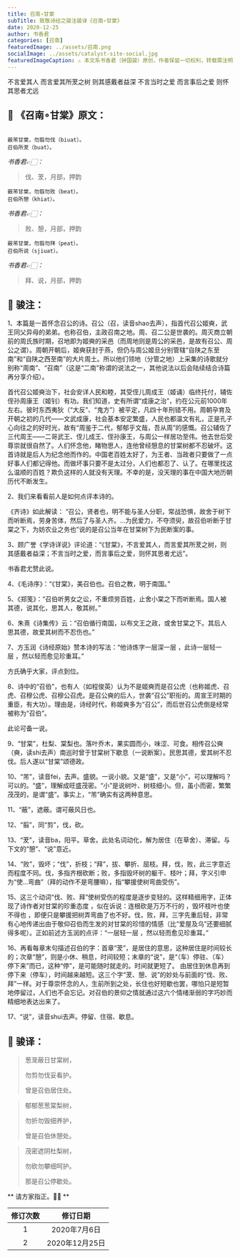 ```yaml
---
title: 召南∘甘棠
subTitle: 致敬诗经之骏注骏译《召南∘甘棠》 
date: 2020-12-25 
author: 书香君
categories: [召南]
featuredImage: ../assets/召南.png
socialImage: ../assets/catalyst-site-social.jpg
featuredImageCaption: ⚠️️ 本文系书香君（钟国骏）原创，作者保留一切权利，转载需注明出处。
---
```


不言爱其人
而言爱其所茇之树
则其感戴者益深
不言当时之爱
而言事后之爱
则怀其思者尤远

## 🌼 《召南∘甘棠》原文：
```

蔽芾甘棠，勿翦勿伐（biuat）。
召伯所茇（buat）。

```
*书香君👉🏻：* 

> 伐、茇，月部，押韵

```
蔽芾甘棠，勿翦勿败（beat）。
召伯所憩（khiat）。

```
*书香君👉🏻：* 

> 败、憩，月部，押韵

```
蔽芾甘棠，勿翦勿拜（peat）。
召伯所说（sjiuat）。

```
*书香君👉🏻：* 

> 拜、说，月部，押韵

## 🍁️ 骏注：

1、本篇是一首怀念召公的诗。召公（召，读音shao去声），指首代召公姬奭，武王同父异母的弟弟。也称召伯，主政召南之地。周、召二公是世袭的。周灭商立朝前的周氏族时期，召地即为姬奭的采邑（而周地则是周公的采邑，是故有召公、周公之谓）。周朝开朝后，姬奭获封于燕，但仍与周公姬旦分别管辖“自陕之东至南”和“自陕之西至南”的大片周土。所以他们领地（分管之地）上采集的诗歌就分别称“周南”、“召南”（这是“二南”称谓的说法之一，其他说法以后会陆续结合诗篇再分享介绍）。

首代召公姬奭治下，社会安详人民和睦，其受侄儿周成王（姬诵）临终托付，辅佐侄孙周康王（姬钊）有功。我们知道，史有所谓“成康之治”，约在公元前1000年左右。彼时东西夷狄（“大反”、“鬼方”）被平定，凡四十年刑错不用。周朝孕育及开朝之初的几代——文武成康，社会基本安定繁盛，人民也都温文有礼，正是孔子心向往之的好时光，故有“周鉴于二代，郁郁乎文哉，吾从周”的感慨。召公辅佐了三代周王——二哥武王、侄儿成王、侄孙康王，与周公一样居功至伟。他去世后受尊崇就很自然了。人们怀念他，睹物思人，连他曾经憩息的甘棠树都不忍破坏。这首诗就是后人为纪念他而作的。中国老百姓太好了，为王者、当政者只要做了一点好事人们都记得他。而做坏事只要不是太过分，人们也都忍了、认了。在哪里找这么温顺的百姓？欺负这样的人就没有天理。不幸的是，没天理的事在中国大地历朝历代不断发生。

2、我们来看看前人是如何点评本诗的。

《齐诗》如此解读： “召公，贤者也，明不能与圣人分职，常战恐惧，故舍于树下而听断焉，劳身苦体，然后了与圣人齐。…为民爱力，不夺须臾，故召伯听断于甘棠之下，为妨农业之务也”说的是召公当年在甘棠树下为民断案的事。

3、顾广誉《学诗详说》评论道：“《甘棠》，不言爱其人，而言爱其所茇之树，则其感戴者益深；不言当时之爱，而言事后之爱，则怀其思者尤远”。

书香君尤赞此说。

4、《毛诗序》：“《甘棠》，美召伯也。召伯之教，明于南国。”

5、《郑笺》：“召伯听男女之讼，不重烦劳百姓，止舍小棠之下而听断焉。国人被其德，说其化，思其人，敬其树。”

6、朱熹《诗集传》云：“召伯循行南国，以布文王之政，或舍甘棠之下。其后人思其德，故爱其树而不忍伤也。”

7、方玉润《诗经原始》赞本诗的写法：“他诗炼字一层深一层 ，此诗一层轻一层 ，然以轻而愈见珍重耳。”

方氏确乎大家，评点到位。

8、诗中的“召伯”，也有人（如程俊英）认为不是姬奭而是召公虎（也称姬虎、召虎、召穆公虎、召穆公召虎。是召公奭的后人，世袭“召公”职衔的。周宣王时期的重臣，有大功）。理由是，诗经时代，称姬奭多为“召公”，而后世召公虎倒是经常被称为“召伯”。

此论可备一说。

9、“甘棠”，杜梨、棠梨也。落叶乔木，果实圆而小，味涩、可食。相传召公奭（奭，读shi去声）南巡时曾于甘棠树下歇息（一说断案）。民思其德，爱其树不忍伐。后人遂以“甘棠”颂德政。

10、“芾”，读音fei，去声。盛貌。一说小貌。又是“盛”，又是“小”，可以理解吗？可以的。“盛”，理解成旺盛茂密。“小”是说树叶、树枝细小。但，虽小而密，繁繁茂茂的，是谓“盛”。事实上，“芾”确实有这两种意思。

11、“蔽”，遮蔽。谓可蔽风日也。

12、“翦”，同“剪”，伐，砍。

13、“茇”，读音ba，阳平。草舍。此处名词动化，解为居住（在草舍）、滞留。与下文的“憩”、“说”意近。

14、“败”，毁坏；“伐”，折枝；“拜”，拔、攀折、屈枝。拜，伐，败，此三字意近而程度不同。伐，多指齐根砍断；败，多指毁坏树的躯干、枝叶；拜，字义引申为“使…弯曲”（拜的动作不是弯腰嘛），指“攀援使树弯曲受伤”。

15、这三个动词“伐、败、拜”使树受伤的程度是逐步变轻的。这样精细用字，正体现了诗作者对甘棠的珍重态度 ，似在诉说：连根砍是万万不行的 ，毁坏枝叶也使不得也 ，即便只是攀援把树弄弯曲了也不好。伐，败，拜，三字先重后轻，非常有心地传递出由于敬仰召伯而生发的对甘棠的珍惜的情感（比“爱屋及乌”还要细腻得多呢）。正如前述方玉润的点评：“一层轻一层 ，然以轻而愈见珍重耳。”

16、再看每章末句描述召伯的字：首章“茇”，是居住的意思，这种居住是时间较长的；次章“憩”，则是小休、稍息，时间较短；末章的“说”，是“（车）停驻、（车）停下来”而已，这种“停”，是可能随时就走的。时间就更短了。 由居住到休息再到停下来（停车），时间越来越短。这三个字“茇、憩、说”的妙处与前面的“伐、败、拜”一样。对于尊崇怀念的人，生前所到之处，长住也好短歇也罢，哪怕只是短暂地停留过，人们也不会忘记。对召伯的景仰之情就通过这六个情绪渐弱的字巧妙而精细地表达出来了。

17、“说”，读音shui去声。停留、住宿、歇息。

## 🍁️ 骏译：

> 葱茏蔽日甘棠树，
> 
> 勿剪勿伐妥看护。
> 
> 曾是召伯居住处。

> 郁郁葱葱棠梨树，
> 
> 勿折勿毁细养护，
> 
> 曾是召伯休憩处。

> 茂密遮阴杜梨树，
> 
> 勿砍勿攀细呵护。
> 
> 那是召公停歇处。

** 请方家指正。🙏🏻 **

| 修订次数      | 修订日期 | 
|   :----: |    :----:   | 
| 1    | 2020年7月6日       | 
| 2    | 2020年12月25日       | 
